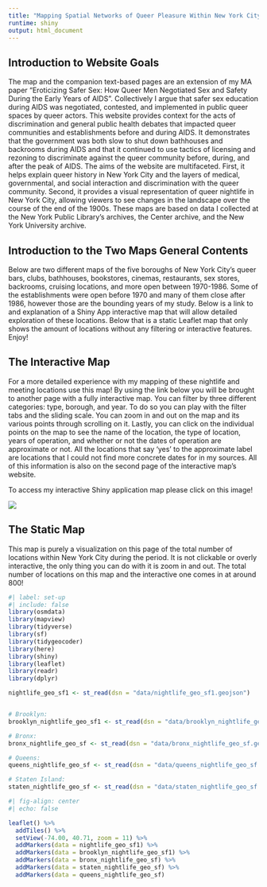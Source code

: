 ```yaml
---
title: "Mapping Spatial Networks of Queer Pleasure Within New York City"
runtime: shiny
output: html_document
---
```


## Introduction to Website Goals

The map and the companion text-based pages are an extension of my MA paper “Eroticizing Safer Sex: How Queer Men Negotiated Sex and Safety During the Early Years of AIDS”. Collectively I argue that safer sex education during AIDS was negotiated, contested, and implemented in public queer spaces by queer actors. This website provides context for the acts of discrimination and general public health debates that impacted queer communities and establishments before and during AIDS. It demonstrates that the government was both slow to shut down bathhouses and backrooms during AIDS and that it continued to use tactics of licensing and rezoning to discriminate against the queer community before, during, and after the peak of AIDS. The aims of the website are multifaceted. First, it helps explain queer history in New York City and the layers of medical, governmental, and social interaction and discrimination with the queer community. Second, it provides a visual representation of queer nightlife in New York City, allowing viewers to see changes in the landscape over the course of the end of the 1900s. These maps are based on data I collected at the New York Public Library’s archives, the Center archive, and the New York University archive.

## Introduction to the Two Maps General Contents

Below are two different maps of the five boroughs of New York City’s queer bars, clubs, bathhouses, bookstores, cinemas, restaurants, sex stores, backrooms, cruising locations, and more open between 1970-1986. Some of the establishments were open before 1970 and many of them close after 1986, however those are the bounding years of my study. Below is a link to and explanation of a Shiny App interactive map that will allow detailed exploration of these locations. Below that is a static Leaflet map that only shows the amount of locations without any filtering or interactive features. Enjoy!

## The Interactive Map

For a more detailed experience with my mapping of these nightlife and meeting locations use this map! By using the link below you will be brought to another page with a fully interactive map. You can filter by three different categories: type, borough, and year. To do so you can play with the filter tabs and the sliding scale. You can zoom in and out on the map and its various points through scrolling on it. Lastly, you can click on the individual points on the map to see the name of the location, the type of location, years of operation, and whether or not the dates of operation are approximate or not. All the locations that say 'yes' to the approximate label are locations that I could not find more concrete dates for in my sources. All of this information is also on the second page of the interactive map's website.

To access my interactive Shiny application map please click on this image!

[![](images/shiny-screenshot.png){fig-align="center"}](https://kylieedington.shinyapps.io/nightlife/)

## The Static Map

This map is purely a visualization on this page of the total number of locations within New York City during the period. It is not clickable or overly interactive, the only thing you can do with it is zoom in and out. The total number of locations on this map and the interactive one comes in at around 800!

```r
#| label: set-up
#| include: false
library(osmdata)
library(mapview)
library(tidyverse)
library(sf)
library(tidygeocoder)
library(here)
library(shiny)
library(leaflet)
library(readr)
library(dplyr)

nightlife_geo_sf1 <- st_read(dsn = "data/nightlife_geo_sf1.geojson")


# Brooklyn:
brooklyn_nightlife_geo_sf1 <- st_read(dsn = "data/brooklyn_nightlife_geo_sf1.geojson")

# Bronx:
bronx_nightlife_geo_sf <- st_read(dsn = "data/bronx_nightlife_geo_sf.geojson")

# Queens:
queens_nightlife_geo_sf <- st_read(dsn = "data/queens_nightlife_geo_sf.geojson")

# Staten Island:
staten_nightlife_geo_sf <- st_read(dsn = "data/staten_nightlife_geo_sf.geojson")
```

```r
#| fig-align: center
#| echo: false

leaflet() %>%
  addTiles() %>%
  setView(-74.00, 40.71, zoom = 11) %>%
  addMarkers(data = nightlife_geo_sf1) %>%  
  addMarkers(data = brooklyn_nightlife_geo_sf1) %>%
  addMarkers(data = bronx_nightlife_geo_sf) %>%
  addMarkers(data = staten_nightlife_geo_sf) %>%
  addMarkers(data = queens_nightlife_geo_sf)
```

```         
```
